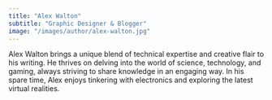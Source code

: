 ```yaml
---
title: "Alex Walton"
subtitle: "Graphic Designer & Blogger"
image: "/images/author/alex-walton.jpg"
---
```


Alex Walton brings a unique blend of technical expertise and creative flair to his writing. He thrives on delving into the world of science, technology, and gaming, always striving to share knowledge in an engaging way. In his spare time, Alex enjoys tinkering with electronics and exploring the latest virtual realities.